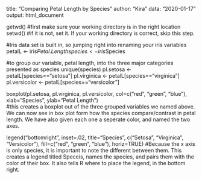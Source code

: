 title: "Comparing Petal Length by Species"
author: "Kira"
data: "2020-01-17"
output: html_document

getwd() #first make sure your working directory is in the right location
setwd() #if it is not, set it. If your working directory is correct, skip this step.

#Iris data set is built in, so jumping right into renaming your iris variables
petalL <- iris$Petal.Length
species <- iris$Species

#to group our variable, petal length, into the three major categories presented as species 
unique(species)
pl.setosa <- petalL[species=="setosa"]
pl.virginica <- petalL[species=="virginica"]
pl.versicolor <- petalL[species=="versicolor"]

boxplot(pl.setosa, pl.virginica, pl.versicolor, col=c("red", "green", "blue"), xlab="Species", ylab="Petal Length")		
#this creates a boxplot out of the three grouped variables we named above. We can now see in box plot form how the species compare/contrast in petal length. We have also given each one a seperate color, and named the two axes. 

legend("bottomright", inset=.02, title="Species", c("Setosa", "Virginica", "Versicolor"), fill=c("red", "green", "blue"), horiz=TRUE)
#Because the x axis is only species, it is important to note the different between them. This creates a legend titled Speceis, names the species, and pairs them with the color of their box. It also tells R where to place the legend, in the bottom right. 
